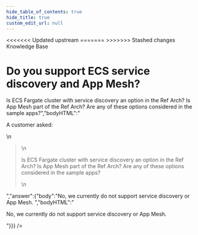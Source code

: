```yaml
---
hide_table_of_contents: true
hide_title: true
custom_edit_url: null
---
```



<head>
<<<<<<< Updated upstream
  <link rel="canonical" href="https://github.com/tnn-tnn-tnn-tnn-tnn-gruntwork-io/knowledge-base/discussions/53" />
=======
  <link rel="canonical" href="https://github.com/tnn-gruntwork-io/knowledge-base/discussions/53" />
>>>>>>> Stashed changes
</head>

<CenterLayout>
<span className="searchCategory">Knowledge Base</span>
<h1>Do you support ECS service discovery and App Mesh?</h1>
<GitHub discussion={{"id":"D_kwDOF8slf84AOB0T","number":53,"author":{"login":"zackproser"},"title":"Do you support ECS service discovery and App Mesh?","body":"A customer asked: \r\n> Is ECS Fargate cluster with service discovery an option in the Ref Arch? Is App Mesh part of the Ref Arch? Are any of these options considered in the sample apps?","bodyHTML":"<p dir=\"auto\">A customer asked:</p>\n<blockquote>\n<p dir=\"auto\">Is ECS Fargate cluster with service discovery an option in the Ref Arch? Is App Mesh part of the Ref Arch? Are any of these options considered in the sample apps?</p>\n</blockquote>","answer":{"body":"No, we currently do not support service discovery or App Mesh. ","bodyHTML":"<p dir=\"auto\">No, we currently do not support service discovery or App Mesh.</p>"}}} />

</CenterLayout>
  

<!-- ##DOCS-SOURCER-START
{
  "sourcePlugin": "github-discussions",
  "hash": "05c981cc74fcfab49a7c89c81c8fa441"
}
##DOCS-SOURCER-END -->
